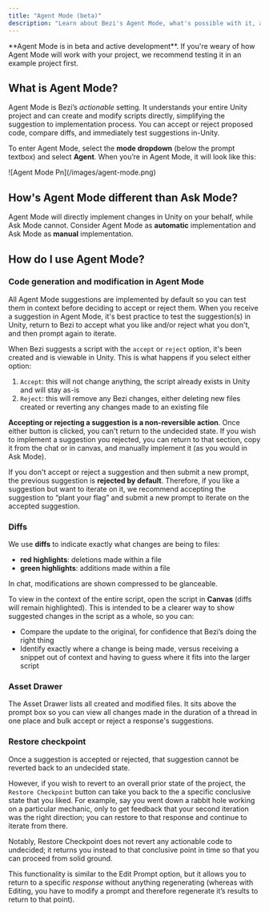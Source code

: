 ```yaml
---
title: "Agent Mode (beta)"
description: "Learn about Bezi's Agent Mode, what's possible with it, and how it differs from Ask Mode."
---
```


<Warning>
  **Agent Mode is in beta and active development**. If you're weary of how Agent Mode will work with your project, we recommend testing it in an example project first.
</Warning>

## What is Agent Mode?

Agent Mode is Bezi’s _actionable_ setting. It understands your entire Unity project and can create and modify scripts directly, simplifying the suggestion to implementation process. You can accept or reject proposed code, compare diffs, and immediately test suggestions in-Unity.

To enter Agent Mode, select the **mode dropdown** (below the prompt textbox) and select **Agent**. When you’re in Agent Mode, it will look like this:

<Frame>
  ![Agent Mode Pn](/images/agent-mode.png)
</Frame>

## How's Agent Mode different than Ask Mode?

Agent Mode will directly implement changes in Unity on your behalf, while Ask Mode cannot. Consider Agent Mode as **automatic** implementation and Ask Mode as **manual** implementation.

## How do I use Agent Mode?

### Code generation and modification in Agent Mode

All Agent Mode suggestions are implemented by default so you can test them in context before deciding to accept or reject them. When you receive a suggestion in Agent Mode, it's best practice to test the suggestion(s) in Unity, return to Bezi to accept what you like and/or reject what you don't, and then prompt again to iterate.

When Bezi suggests a script with the `accept` or `reject` option, it's been created and is viewable in Unity. This is what happens if you select either option:

1. `Accept`: this will not change anything, the script already exists in Unity and will stay as-is
2. `Reject`: this will remove any Bezi changes, either deleting new files created or reverting any changes made to an existing file

**Accepting or rejecting a suggestion is a non-reversible action**. Once either button is clicked, you can't return to the undecided state. If you wish to implement a suggestion you rejected, you can return to that section, copy it from the chat or in canvas, and manually implement it (as you would in Ask Mode).

If you don't accept or reject a suggestion and then submit a new prompt, the previous suggestion is **rejected by default**. Therefore, if you like a suggestion but want to iterate on it, we recommend accepting the suggestion to “plant your flag” and submit a new prompt to iterate on the accepted suggestion. 

### Diffs

We use **diffs** to indicate exactly what changes are being to files: 

- **red highlights**: deletions made within a file
- **green highlights**: additions made within a file 

In chat, modifications are shown compressed to be glanceable. 

To view in the context of the entire script, open the script in **Canvas** (diffs will remain highlighted). This is intended to be a clearer way to show suggested changes in the script as a whole, so you can:

- Compare the update to the original, for confidence that Bezi’s doing the right thing
- Identify exactly where a change is being made, versus receiving a snippet out of context and having to guess where it fits into the larger script

### Asset Drawer

The Asset Drawer lists all created and modified files. It sits above the prompt box so you can view all changes made in the duration of a thread in one place and bulk accept or reject a response's suggestions.

### Restore checkpoint 

Once a suggestion is accepted or rejected, that suggestion cannot be reverted back to an undecided state. 

However, if you wish to revert to an overall prior state of the project, the `Restore Checkpoint` button can take you back to the a specific conclusive state that you liked. For example, say you went down a rabbit hole working on a particular mechanic, only to get feedback that your second iteration was the right direction; you can restore to that response and continue to iterate from there.

Notably, Restore Checkpoint does not revert any actionable code to undecided; it returns you instead to that conclusive point in time so that you can proceed from solid ground.

This functionality is similar to the Edit Prompt option, but it allows you to return to a specific _response_ without anything regenerating (whereas with Editing, you have to modify a prompt and therefore regenerate it’s results to return to that point).